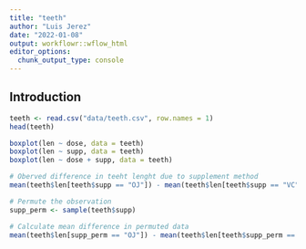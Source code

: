 ```yaml
---
title: "teeth"
author: "Luis Jerez"
date: "2022-01-08"
output: workflowr::wflow_html
editor_options:
  chunk_output_type: console
---
```


## Introduction

```r
teeth <- read.csv("data/teeth.csv", row.names = 1)
head(teeth)

```

```r
boxplot(len ~ dose, data = teeth)
boxplot(len ~ supp, data = teeth)
boxplot(len ~ dose + supp, data = teeth)

```

```r
# Oberved difference in teeht lenght due to supplement method
mean(teeth$len[teeth$supp == "OJ"]) - mean(teeth$len[teeth$supp == "VC"])

# Permute the observation
supp_perm <- sample(teeth$supp)

# Calculate mean difference in permuted data
mean(teeth$len[supp_perm == "OJ"]) - mean(teeth$len[teeth$supp_perm == "VC"])

```






















